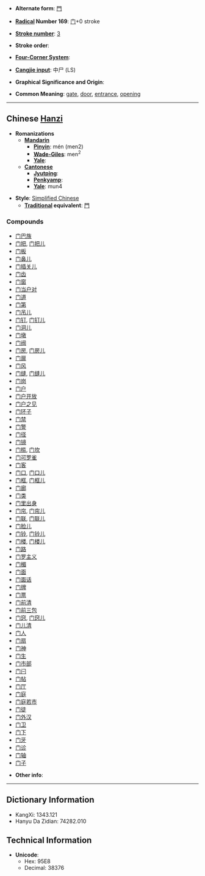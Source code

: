 * '''Alternate form''': [[門]]

* '''[[Wiktionary:Chinese radical index| Radical]] Number 169''': [[Wiktionary:Chinese radical index 门|门]]+0 stroke

* '''[[Wiktionary:Chinese total strokes index|Stroke number]]''': [[Wiktionary:Chinese total strokes index 3|3]]

* '''Stroke order''': 

* '''[[Wiktionary:Chinese four corner index|Four-Corner System]]''': 

* '''[[Wiktionary:Chinese Cangjie index|Cangjie input]]''': 中尸 (LS)

* '''Graphical Significance and Origin''': 

* '''Common Meaning''': [[gate]], [[door]], [[entrance]], [[opening]]

----

== Chinese [[Hanzi]] ==

* '''Romanizations'''
** '''[[Mandarin]]'''
*** '''[[Pinyin]]''': mén (men2)
*** '''[[Wade-Giles]]''': men<sup>2</sup>
*** '''[[Yale]]''': 
** '''[[Cantonese]]'''
*** '''[[Jyutping]]''':
*** '''[[Penkyamp]]''': 
*** '''[[Yale]]''': mun4

* '''Style''': [[Simplified Chinese]] 
** '''[[Traditional Chinese|Traditional]] equivalent''': [[門]]

===Compounds===
*[[门巴族]]
*[[门把]], [[门把儿]]
*[[门板]]
*[[门鼻儿]]
*[[门插关儿]]
*[[门齿]]
*[[门窗]]
*[[门当户对]]
*[[门道]]
*[[门第]]
*[[门吊儿]]
*[[门钉]], [[门钉儿]]
*[[门洞儿]]
*[[门墩]]
*[[门阀]]
*[[门房]], [[门房儿]]
*[[门扉]]
*[[门风]]
*[[门缝]], [[门缝儿]]
*[[门岗]]
*[[门户]]
*[[门户开放]]
*[[门户之见]]
*[[门环子]]
*[[门禁]]
*[[门警]]
*[[门径]]
*[[门镜]]
*[[门槛]], [[门坎]]
*[[门可罗雀]]
*[[门客]]
*[[门口]], [[门口儿]]
*[[门框]], [[门框儿]]
*[[门廊]]
*[[门类]]
*[[门里出身]]
*[[门帘]], [[门帘儿]]
*[[门联]], [[门联儿]]
*[[门脸儿]]
*[[门铃]], [[门铃儿]]
*[[门楼]], [[门楼儿]]
*[[门路]]
*[[门罗主义]]
*[[门楣]]
*[[门面]]
*[[门面话]]
*[[门牌]]
*[[门票]]
*[[门前清]]
*[[门前三包]]
*[[门窍]], [[门窍儿]]
*[[门儿清]]
*[[门人]]
*[[门扇]]
*[[门神]]
*[[门生]]
*[[门市部]]
*[[门闩]]
*[[门帖]]
*[[门厅]]
*[[门庭]]
*[[门庭若市]]
*[[门徒]]
*[[门外汉]]
*[[门卫]]
*[[门下]]
*[[门牙]]
*[[门诊]]
*[[门轴]]
*[[门子]]

* '''Other info''': 

----

== Dictionary Information ==

* KangXi: 1343.121
* Hanyu Da Zidian: 74282.010

== Technical Information ==

* '''Unicode''':
** Hex: 95E8
** Decimal: 38376